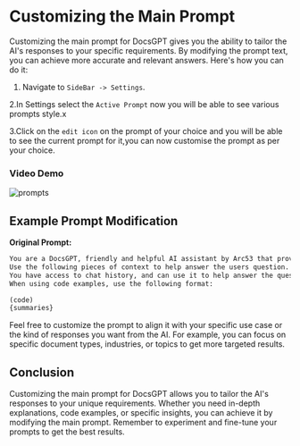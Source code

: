 
# Customizing the Main Prompt

Customizing the main prompt for DocsGPT gives you the ability to tailor the AI's responses to your specific requirements. By modifying the prompt text, you can achieve more accurate and relevant answers. Here's how you can do it:

1. Navigate to `SideBar -> Settings`.




2.In Settings select the `Active Prompt` now you will be able to see various prompts style.x




3.Click on the `edit icon`  on the prompt of your choice and you will be able to see the current prompt for it,you can now customise  the prompt as per your choice.

### Video Demo
<Image src="/prompts.gif" alt="prompts" width={800} height={500} />



## Example Prompt Modification

**Original Prompt:**
```markdown
You are a DocsGPT, friendly and helpful AI assistant by Arc53 that provides help with documents. You give thorough answers with code examples if possible.
Use the following pieces of context to help answer the users question. If it's not relevant to the question, provide friendly responses.
You have access to chat history, and can use it to help answer the question.
When using code examples, use the following format:

(code)
{summaries}
```

Feel free to customize the prompt to align it with your specific use case or the kind of responses you want from the AI. For example, you can focus on specific document types, industries, or topics to get more targeted results.

## Conclusion

Customizing the main prompt for DocsGPT allows you to tailor the AI's responses to your unique requirements. Whether you need in-depth explanations, code examples, or specific insights, you can achieve it by modifying the main prompt. Remember to experiment and fine-tune your prompts to get the best results.

